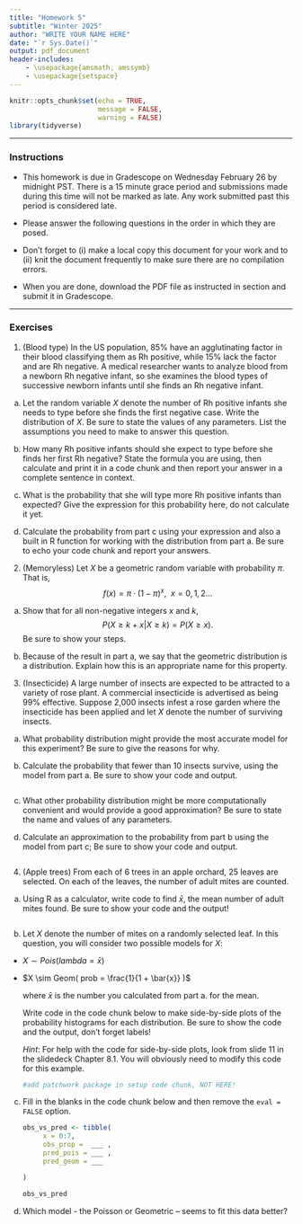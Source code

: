 ```yaml
---
title: "Homework 5"
subtitle: "Winter 2025"
author: "WRITE YOUR NAME HERE"
date: "`r Sys.Date()`"
output: pdf_document
header-includes:
    - \usepackage{amsmath, amssymb}
    - \usepackage{setspace} 
---
```


\onehalfspacing

```r
knitr::opts_chunk$set(echo = TRUE,
                      message = FALSE,
                      warning = FALSE)
library(tidyverse)

```


* * * 

### Instructions

- This homework is due in Gradescope on Wednesday February 26 by midnight PST. There is a 15 minute grace period and submissions made during this time will not be marked as late. Any work submitted past this period is considered late.  

- Please answer the following questions in the order in which they are posed. 

- Don't forget to (i) make a local copy this document for your work and to (ii) knit the document frequently to make sure there are no compilation errors. 

- When you are done, download the PDF file as instructed in section and submit it in Gradescope. 

* * *


### Exercises 


1. (Blood type) In the US population, 85% have an agglutinating factor in their blood classifying them as Rh positive, while 15% lack the factor and are Rh negative. A medical researcher wants to analyze blood from a newborn Rh negative infant, so she examines the blood types of successive newborn infants until she finds an Rh negative infant. 


a. Let the random variable $X$ denote the number of Rh positive infants she needs to type before she finds the first negative case. Write the distribution of $X$. Be sure to state the values of any parameters. List the assumptions you need to make to answer this question.

b. How many Rh positive infants should she expect to type before she finds her first Rh negative? State the formula you are using, then calculate and print it in a code chunk  and then report your answer in a complete sentence in context.

c. What is the probability that she will type more Rh positive infants than expected? Give the expression for this probability here, do not calculate it yet. 

d. Calculate the probability from part c using your expression and also a built in R function for working with the distribution from part a. Be sure to echo your code chunk and report your answers.  
   
2. (Memoryless) Let $X$ be a geometric random variable with probability $\pi$. That is,
$$f(x) = \pi \cdot (1 - \pi)^{x}, \ \ x = 0, 1, 2 \dots$$ 

a. Show that for all non-negative integers  $x$ and $k$,
$$P(X \geq k + x | X \geq k) = P(X \geq x).$$ Be sure to show your steps.

b. Because of the result in part a, we say that the geometric distribution is a \emph{memoryless} distribution. Explain how this is an appropriate name for this property.

3. (Insecticide) A large number of insects are expected to be attracted to a variety of rose plant. A commercial insecticide is advertised as being 99% effective. Suppose 2,000 insects infest a rose garden where the insecticide has been applied and let $X$ denote the number of surviving insects.
  
a. What probability distribution might provide the most accurate model for this experiment? Be sure to give the reasons for why.


b. Calculate the probability that fewer than 10 insects survive, using the model from  part a. Be sure to show your code and output.

    ```r
    
    
    ```

c. What other probability distribution might be more computationally convenient and would provide a good approximation? Be sure to state the name and values of any parameters.

d. Calculate  an approximation to the probability from part b using the model from part c; Be sure to show your code and output.

    ```r
    
    
    ```
  


4. (Apple trees) From each of 6 trees in an apple orchard, 25 leaves are selected. On each of the leaves, the number of adult mites are counted. 

    \begin{table}[h]
    \centering
    \begin{tabular}{c|ccccccccc} \hline
    $x$ & 0 & 1 & 2 & 3 & 4 & 5 & 6 & 7 & 8+ \\
    count & 70 & 38 & 17 & 10 & 9 & 3 & 2 & 1 & 0 \\ \hline
    \end{tabular}
    \end{table}

a. Using R as a calculator, write code to find $\bar{x}$, the mean number of adult mites found. Be sure to show your code and the output!

    ```r


    ```

b. Let $X$ denote the number of mites on a randomly selected leaf. In this question, you will consider two possible models for $X$:

 - $X \sim Pois(lambda = \bar{x})$ 
    
 - $X \sim Geom( prob = \frac{1}{1 + \bar{x}} )$
 
    where $\bar{x}$ is the number you calculated from part a. for the mean. 
  
    Write code in the code chunk below to make side-by-side plots of the probability histograms for each distribution. Be sure to show the code and the output, don't forget labels!

    *Hint*: For help with the code for side-by-side plots, look from slide 11 in the slidedeck Chapter 8.1. You will obviously need to modify this code for this example. 

    ```r
    #add patchwork package in setup code chunk, NOT HERE!


    ```
    
    
c. Fill in the blanks in the code chunk below and then remove the `eval = FALSE` option. 


    ```r
    
    obs_vs_pred <- tibble(
         x = 0:7,
         obs_prop =  ___ ,
         pred_pois = ___ ,
         pred_geom = ___
         
    )
    
    obs_vs_pred
    
    
    ```
    

d. Which model - the Poisson or Geometric -- seems to fit this data better? 
